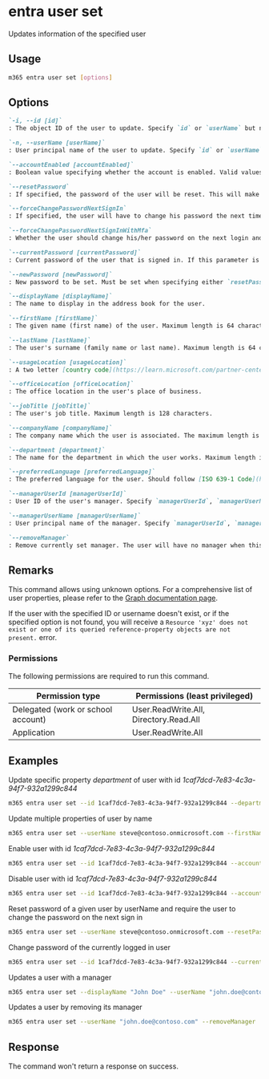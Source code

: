 
# entra user set

Updates information of the specified user

## Usage

```sh
m365 entra user set [options]
```

## Options

```md definition-list
`-i, --id [id]`
: The object ID of the user to update. Specify `id` or `userName` but not both.

`-n, --userName [userName]`
: User principal name of the user to update. Specify `id` or `userName` but not both.

`--accountEnabled [accountEnabled]`
: Boolean value specifying whether the account is enabled. Valid values are `true` or `false`.

`--resetPassword`
: If specified, the password of the user will be reset. This will make the parameter `newPassword` required.

`--forceChangePasswordNextSignIn`
: If specified, the user will have to change his password the next time they log in. Can only be set in combination with `resetPassword`.

`--forceChangePasswordNextSignInWithMfa`
: Whether the user should change his/her password on the next login and setup MFA. Can only be set in combination with `resetPassword`.

`--currentPassword [currentPassword]`
: Current password of the user that is signed in. If this parameter is set, `newPassword` is mandatory. Can't be combined with `resetPassword`.

`--newPassword [newPassword]`
: New password to be set. Must be set when specifying either `resetPassword` or `currentPassword`.

`--displayName [displayName]`
: The name to display in the address book for the user.

`--firstName [firstName]`
: The given name (first name) of the user. Maximum length is 64 characters.

`--lastName [lastName]`
: The user's surname (family name or last name). Maximum length is 64 characters.

`--usageLocation [usageLocation]`
: A two letter [country code](https://learn.microsoft.com/partner-center/commercial-marketplace-co-sell-location-codes#country-and-region-codes) (ISO standard 3166). Required for users that will be assigned licenses.

`--officeLocation [officeLocation]` 
: The office location in the user's place of business.

`--jobTitle [jobTitle]`
: The user's job title. Maximum length is 128 characters.

`--companyName [companyName]`
: The company name which the user is associated. The maximum length is 64 characters.

`--department [department]`
: The name for the department in which the user works. Maximum length is 64 characters.

`--preferredLanguage [preferredLanguage]`
: The preferred language for the user. Should follow [ISO 639-1 Code](https://learn.microsoft.com/openspecs/office_standards/ms-oe376/6c085406-a698-4e12-9d4d-c3b0ee3dbc4a). Example: `en-US`.

`--managerUserId [managerUserId]`
: User ID of the user's manager. Specify `managerUserId`, `managerUserName` or `removeManager` but not both.

`--managerUserName [managerUserName]`
: User principal name of the manager. Specify `managerUserId`, `managerUserName` or `removeManager` but not both.

`--removeManager`
: Remove currently set manager. The user will have no manager when this flag is set. Specify `managerUserId`, `managerUserName` or `removeManager` but not both.
```

<Global />

## Remarks

This command allows using unknown options. For a comprehensive list of user properties, please refer to the [Graph documentation page](https://learn.microsoft.com/graph/api/resources/user?view=graph-rest-1.0#properties).

If the user with the specified ID or username doesn't exist, or if the specified option is not found, you will receive a `Resource 'xyz' does not exist or one of its queried reference-property objects are not present.` error.

### Permissions

The following permissions are required to run this command.

| Permission type | Permissions (least privileged) |
|-----------------|-------------------------------|
| Delegated (work or school account) | User.ReadWrite.All, Directory.Read.All |
| Application | User.ReadWrite.All |

## Examples

Update specific property _department_ of user with id _1caf7dcd-7e83-4c3a-94f7-932a1299c844_

```sh
m365 entra user set --id 1caf7dcd-7e83-4c3a-94f7-932a1299c844 --department IT
```

Update multiple properties of user by name
```sh
m365 entra user set --userName steve@contoso.onmicrosoft.com --firstName John --lastName Doe --jobTitle "Sales Manager" --companyName Contoso --department Sales --officeLocation "New York"
```

Enable user with id _1caf7dcd-7e83-4c3a-94f7-932a1299c844_

```sh
m365 entra user set --id 1caf7dcd-7e83-4c3a-94f7-932a1299c844 --accountEnabled true
```

Disable user with id _1caf7dcd-7e83-4c3a-94f7-932a1299c844_

```sh
m365 entra user set --id 1caf7dcd-7e83-4c3a-94f7-932a1299c844 --accountEnabled false
```

Reset password of a given user by userName and require the user to change the password on the next sign in

```sh
m365 entra user set --userName steve@contoso.onmicrosoft.com --resetPassword --newPassword 6NLUId79Lc24 --forceChangePasswordNextSignIn
```

Change password of the currently logged in user

```sh
m365 entra user set --id 1caf7dcd-7e83-4c3a-94f7-932a1299c844 --currentPassword SLBF5gnRtyYc --newPassword 6NLUId79Lc24
```

Updates a user with a manager

```sh
m365 entra user set --displayName "John Doe" --userName "john.doe@contoso.com" --managerUserName "adele@contoso.com"
```

Updates a user by removing its manager

```sh
m365 entra user set --userName "john.doe@contoso.com" --removeManager
```

## Response

The command won't return a response on success.
